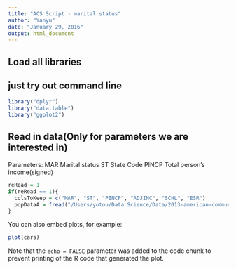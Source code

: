 ```yaml
---
title: "ACS Script - marital status"
author: "Yanyu"
date: "January 29, 2016"
output: html_document
---
```


## Load all libraries
## just try out command line
```r
library("dplyr")
library("data.table")
library("ggplot2")
```

## Read in data(Only for parameters we are interested in)
Parameters:
MAR    Marital status
ST     State Code
PINCP  Total person's income(signed)

```r
reRead = 1
if(reRead == 1){
  colsToKeep = c("MAR", "ST", "PINCP", "ADJINC", "SCHL", "ESR")
  popDataA = fread("/Users/yutou/Data Science/Data/2013-american-community-survey/pums/ss13pusa.csv", select = colsToKeep)
}
```
You can also embed plots, for example:

```r
plot(cars)
```

Note that the `echo = FALSE` parameter was added to the code chunk to prevent printing of the R code that generated the plot.

